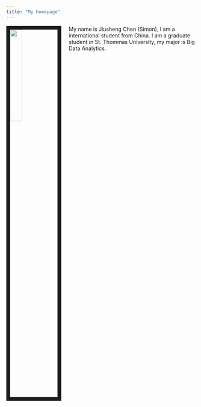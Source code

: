 ```yaml
---
title: "My homepage"
---
```




<img src="https://avatars2.githubusercontent.com/u/40158091?s=400&u=c761db94d3034bfb00165ddc48c2d1e8a51d4dbd&v=4" style="width:25%; border:10px solid; margin-right: 20px" align="left">

My name is Jiusheng Chen (Simon), I am a international student from China. I am a graduate student in St. Thommas University, my major is Big Data Analytics.
